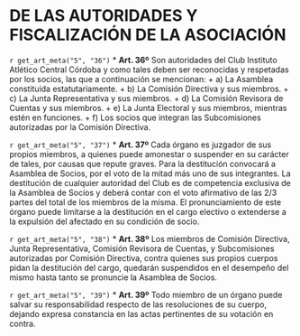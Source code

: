 # DE LAS AUTORIDADES Y FISCALIZACIÓN DE LA ASOCIACIÓN {#cap5}

`r get_art_meta("5", "36")`
* **Art. 36º**
Son autoridades del Club Instituto Atlético Central Córdoba y como tales deben ser reconocidas y respetadas por los socios, las que a continuación se mencionan:
    + a) La Asamblea constituida estatutariamente.
    + b) La Comisión Directiva y sus miembros.
    + c) La Junta Representativa y sus miembros.
    + d) La Comisión Revisora de Cuentas y sus miembros.
    + e) La Junta Electoral y sus miembros, mientras estén en funciones.
    + f) Los socios que integran las Subcomisiones autorizadas por la Comisión Directiva.

`r get_art_meta("5", "37")`
* **Art. 37º**
Cada órgano es juzgador de sus propios miembros, a quienes puede amonestar o suspender en su carácter de tales, por causas que repute graves. Para la destitución convocará a Asamblea de Socios, por el voto de la mitad más uno de sus integrantes. La destitución de cualquier autoridad del Club es de competencia exclusiva de la Asamblea de Socios y deberá contar con el voto afirmativo de las 2/3 partes del total de los miembros de la misma. El pronunciamiento de este órgano puede limitarse a la destitución en el cargo electivo o extenderse a la expulsión del afectado en su condición de socio.

`r get_art_meta("5", "38")`
* **Art. 38º**
Los miembros de Comisión Directiva, Junta Representativa, Comisión Revisora de Cuentas, y Subcomisiones autorizadas por Comisión Directiva, contra quienes sus propios cuerpos pidan la destitución del cargo, quedarán suspendidos en el desempeño del mismo hasta tanto se pronuncie la Asamblea de Socios.

`r get_art_meta("5", "39")`
* **Art. 39º**
Todo miembro de un órgano puede salvar su responsabilidad respecto de las resoluciones de su cuerpo, dejando expresa constancia en las actas pertinentes de su votación en contra.
